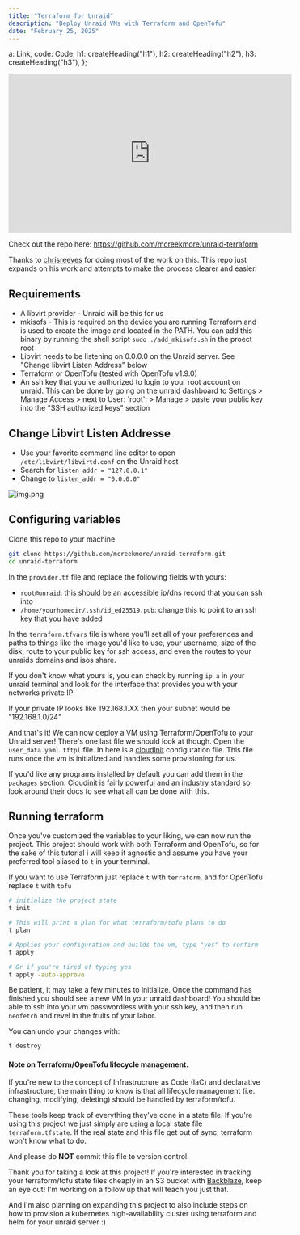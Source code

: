 ```yaml
---
title: "Terraform for Unraid"
description: "Deploy Unraid VMs with Terraform and OpenTofu"
date: "February 25, 2025"
---
```



  a: Link,
  code: Code,
  h1: createHeading("h1"),
  h2: createHeading("h2"),
  h3: createHeading("h3"),
};


<iframe width="560" height="315" src="https://www.youtube.com/embed/2eNCwifDDVk?si=aCcBdJC41JNY5NOD" title="YouTube video player" frameborder="0" allow="accelerometer; autoplay; clipboard-write; encrypted-media; gyroscope; picture-in-picture; web-share" referrerpolicy="strict-origin-when-cross-origin" allowfullscreen></iframe>

Check out the repo here: https://github.com/mcreekmore/unraid-terraform

Thanks to [chrisreeves](https://github.com/chrisreeves-/scripts/tree/master/terraform/unraid) for doing most of the work on this. This repo just expands on his work and attempts to make the process clearer and easier.

## Requirements

- A libvirt provider - Unraid will be this for us
- mkisofs - This is required on the device you are running Terraform and is used to create the image and located in the PATH. You can add this binary by running the shell script `sudo ./add_mkisofs.sh` in the proect root
- Libvirt needs to be listening on 0.0.0.0 on the Unraid server. See "Change libvirt Listen Address" below
- Terraform or OpenTofu (tested with OpenTofu v1.9.0)
- An ssh key that you've authorized to login to your root account on unraid. This can be done by going on the unraid dashboard to Settings > Manage Access > next to User: 'root': > Manage > paste your public key into the "SSH authorized keys" section


## Change Libvirt Listen Addresse
- Use your favorite command line editor to open `/etc/libvirt/libvirtd.conf` on the Unraid host
- Search for `listen_addr = "127.0.0.1"`
- Change to `listen_addr = "0.0.0.0"`

![img.png](/images/unraid-terraform/img.png)


## Configuring variables

Clone this repo to your machine
```bash
git clone https://github.com/mcreekmore/unraid-terraform.git
cd unraid-terraform
```

In the `provider.tf` file and replace the following fields with yours:

- `root@unraid`: this should be an accessible ip/dns record that you can ssh into
- `/home/yourhomedir/.ssh/id_ed25519.pub`: change this to point to an ssh key that you have added

In the `terraform.tfvars` file is where you'll set all of your preferences and paths to things like the image you'd like to use, your username, size of the disk, route to your public key for ssh access, and even the routes to your unraids domains and isos share.

If you don't know what yours is, you can check by running `ip a` in your unraid terminal and look for the interface that provides you with your networks private IP

If your private IP looks like 192.168.1.XX then your subnet would be "192.168.1.0/24"

And that's it! We can now deploy a VM using Terraform/OpenTofu to your Unraid server! There's one last file we should look at though. Open the `user_data.yaml.tftpl` file. In here is a [cloudinit](https://cloudinit.readthedocs.io/en/latest/index.html) configuration file. This file runs once the vm is initialized and handles some provisioning for us.

If you'd like any programs installed by default you can add them in the `packages` section. Cloudinit is fairly powerful and an industry standard so look around their docs to see what all can be done with this.

## Running terraform

Once you've customized the variables to your liking, we can now run the project. This project should work with both Terraform and OpenTofu, so for the sake of this tutorial i will keep it agnostic and assume you have your preferred tool aliased to `t` in your terminal.

If you want to use Terraform just replace `t` with `terraform`, and for OpenTofu replace `t` with `tofu`

```bash
# initialize the project state
t init

# This will print a plan for what terraform/tofu plans to do
t plan

# Applies your configuration and builds the vm, type "yes" to confirm
t apply

# Or if you're tired of typing yes
t apply -auto-approve
```

Be patient, it may take a few minutes to initialize. Once the command has finished you should see a new VM in your unraid dashboard! You should be able to ssh into your vm passwordless with your ssh key, and then run `neofetch` and revel in the fruits of your labor.

You can undo your changes with:

```bash
t destroy
```

#### Note on Terraform/OpenTofu lifecycle management.

If you're new to the concept of Infrastrucrure as Code (IaC) and declarative infrastructure, the main thing to know is that all lifecycle management (i.e. changing, modifying, deleting) should be handled by terraform/tofu.

These tools keep track of everything they've done in a state file. If you're using this project we just simply are using a local state file `terraform.tfstate`. If the real state and this file get out of sync, terraform won't know what to do. 

And please do **NOT** commit this file to version control.

Thank you for taking a look at this project! If you're interested in tracking your terraform/tofu state files cheaply in an S3 bucket with [Backblaze](https://www.backblaze.com/), keep an eye out! I'm working on a follow up that will teach you just that.

And I'm also planning on expanding this project to also include steps on how to provision a kubernetes high-availability cluster using terraform and helm for your unraid server :)